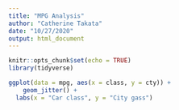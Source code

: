 ```yaml
---
title: "MPG Analysis"
author: "Catherine Takata"
date: "10/27/2020"
output: html_document
---
```


```r
knitr::opts_chunk$set(echo = TRUE)
library(tidyverse)
```

```r
ggplot(data = mpg, aes(x = class, y = cty)) +
	geom_jitter() +
  labs(x = "Car class", y = "City gass")

```


